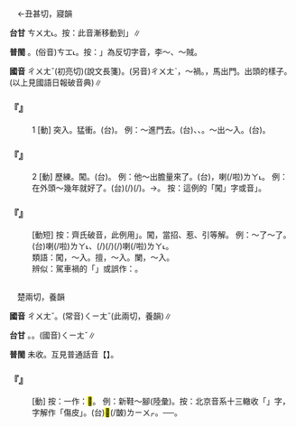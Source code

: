 
=={{ruby|闖|ㄔㄨㄤˇ}}==

　←丑甚切，寢韻

'''台甘''' <rt>ㄘㄨㄤ˪</rt>。按：此音漸移動到{{ruby|「|ㄘㄨㄢ˪}}」∥

'''普閩''' {{ruby|(文)|ㄊㄧㆬˋ}}。(俗音)<rt>ㄘㆲ˪</rt>{{ruby|。|ㄘㄨㄢ˪}}。按：{{ruby|「|ㄊㄧㆬ˪}}」為反切字音{{ruby|。|ㄘㄨㄢˋ}}，李～、～賊。

'''國音''' <rt>ㄔㄨㄤˇ</rt>(初亮切)(說文長箋)。(另音)<rt>ㄔㄨㄤˋ</rt>，～禍。{{ruby|(文)|ㄔㄣˋ}}，馬出門。出頭的樣子。(以上見國語日報破音典)∥

    

==='''『{{ruby|闖|ㄔㄨㄤˇ}}』'''===
:1  [動] 突入。猛衝。(台){{ruby|<mark>&#xffad2;</mark>|ㄌㆲ˪}}。 例：～進門去。(台){{ruby|<mark>&#xffad2;</mark>|ㄌㆲ˪}}{{ruby|對|ㄉㄨㄧ˪}}{{ruby|門|ㄇㆭˊ}}{{ruby|內|ㄌㄞ˫}}{{ruby|入|ㄌㄧㆴ ͘}}{{ruby|/|ㄌㄧㆴ ͘}}{{ruby|去|·ㄎㄧ˪}}、{{ruby|<mark>&#xffad2;</mark>|ㄌㆲ˪}}{{ruby|入|ㆢㄧㆴ ͘}}{{ruby|/|ㄌㄧㆴ ͘}}{{ruby|去|·ㄎㄧ˪}}{{ruby|門|ㄇㆭˊ}}{{ruby|內|ㄌㄞ˫}}、{{ruby|<mark>&#xffad2;</mark>|ㄌㆲ˪}}{{ruby|入|ㆢㄧㆴ ͘}}{{ruby|/|ㄌㄧㆴ ͘}}{{ruby|門|ㄇㆭˊ}}{{ruby|內|ㄌㄞ˫}}{{ruby|去|ㄎㄧ˪}}。～出～入。(台){{ruby|<mark>&#xffad2;</mark>|ㄌㆲ˪}}{{ruby|出|ㄘㄨㆵ}}{{ruby|<mark>&#xffad2;</mark>|ㄌㆲ˪}}{{ruby|入|ㆢㄧㆴ ͘}}{{ruby|/|ㄌㄧㆴ ͘}}。
    

==='''『{{ruby|闖|ㄔㄨㄤˇ}}』'''===
:2  [動] 歷練。闖{{ruby|練|ㄌㄧㄢˋ}}。(台){{ruby|遛|ㄌㄧㄨ˪}}。 例：他～出膽量來了。(台){{ruby|伊|ㄧ}}{{ruby|四|ㄒㄧ˪}}{{ruby|界|ㄍㄨㆤ˪}}{{ruby|去|ㄎㄧ˪}}{{ruby|遛|ㄌㄧㄨ˪}}，{{ruby|遛|ㄌㄧㄨ˪}}{{ruby|了|ㄌㄧㄠˋ}}{{ruby|較|ㄎㄚㆷ}}{{ruby|有|ㄨ˫}}{{ruby|膽|ㄉㆩˋ}}喇(/啦)<rt>ㄌㄚ˪</rt>。 例：在外頭～幾年就好了。(台){{ruby|出|ㄘㄨㆵ}}{{ruby|去|·ㄎㄧ˪}}{{ruby|外|ㆣㄨㄚ˫}}{{ruby|位|ㄨㄧ˫}}{{ruby|閱|ㄧㄚㆵ ͘}}{{ruby|歷|ㄌㄧㆤㆶ ͘}}(/{{ruby|遛|ㄌㄧㄨ˪}}){{ruby|幾|ㄍㄨㄧˋ}}{{ruby|年|ㄋㄧˊ}}{{ruby|仔|ㄚ}}{{ruby|著|ㄉㄧㄜㆷ}}(/{{ruby|都|ㄉㄜ˫}}){{ruby|好|ㄏㄜˋ}}。→{{ruby|會|ㄨㆤ˫}}{{ruby|/|ㆤ˫}}{{ruby|較|ㄎㄚㆷ}}{{ruby|成|ㄐㄧㆩˊ}}{{ruby|人|ㄌㄤˊ}}。 按：這例的「闖」字或音{{ruby|「|ㄔㄨㄤˋ}}」。
    

==='''『{{ruby|闖|ㄔㄨㄤˇ}}{{ruby|禍|ㄏㄨㄛˋ}}』'''===
: [動短] 按：齊氏破音，此例用{{ruby|「|ㄔㄨㄤˋ}}」。闖，當招、惹、引等解。 例：～了～了。(台){{ruby|惹|ㄌㄧㄚˋ}}{{ruby|出|ㄘㄨㆵ}}{{ruby|禍|ㄏㄜ˫}}{{ruby|端|ㄉㄨㄢ}}{{ruby|來|ㄌㄞˊ}}喇(/啦)<rt>ㄌㄚ˪</rt>、{{ruby|惹|ㄌㄧㄚˋ}}(/{{ruby|惹|ㄌㄧㄚˋ}}{{ruby|出|ㄘㄨㆵ}}){{ruby|載|ㄉㄞ˫}}(/{{ruby|戴|ㄉㄞ˪}}){{ruby|事|ㄐㄧ˪}}(/{{ruby|事|ㄉㄞ˫}}{{ruby|情|ㄐㄧ˪}})喇(/啦)<rt>ㄌㄚ˪</rt>。
:類語：闖，～入。擅，～入。闌，～入。
:
:辨似：駕車{{ruby|闖|ㄔㄨㄤˇ}}禍的「{{ruby|闖|ㄔㄨㄤˇ}}」或誤作：{{ruby|竄|ㄘㄨㄢˋ}}。
:
    

=={{ruby|搶|ㄔㄨㄤˇ}}==

　楚兩切，養韻

'''國音''' <rt>ㄔㄨㄤˇ</rt>。(常音)<rt>ㄑㄧㄤˇ</rt>(此兩切，養韻)∥

'''台甘''' {{ruby|(文)|ㄑㄧㆲˋ}}。{{ruby|(語)|ㄑㄧㆫˋ}}。(國音)<rt>ㄑㄧㄤˇ</rt>∥

'''普閩''' 未收。互見普通話音【{{ruby|搶|ㄑㄧㄤˇ}}】。

    

==='''『{{ruby|搶|ㄔㄨㄤˇ}}』'''===
: [動] 按：一作：<mark>&#xf9d41;</mark>。 例：新鞋～腳(陸彙)。按：北京音系十三轍收「{{ruby|<mark>&#xf9d41;</mark>|ㄔㄨㄤˇ}}」字，字解作「傷皮」。(台){{ruby|穿|ㄑㄧㄥ˫}}{{ruby|新|ㄒㄧㄣ}}{{ruby|鞋|ㄨㆤˊ}}{{ruby|/|ㆤˊ}}{{ruby|擦|ㄘㆤ˪}}{{ruby|著|ㄉㄧㄜㆷ ͘}}<mark>&#xf9acf;</mark>(/皵)<rt>ㄌㄧㄨㆷ</rt>{{ruby|皮|ㄆㄨㆤˊ}}{{ruby|/|ㄆㆤˊ}}。──{{ruby|新|ㄒㄧㄣ}}{{ruby|鞋|ㄨㆤˊ}}{{ruby|/|ㆤˊ}}{{ruby|穿|ㄑㄧㄥ˫}}{{ruby|了|ㄌㄧㄠˋ}}{{ruby|會|ㄨㆤ˫}}{{ruby|/|ㆤ˫}}{{ruby|<mark>&#xf9acf;</mark>|ㄌㄧㄨㆷ}}{{ruby|→|ㄌㄡˇ}}{{ruby|皮|ㄆㄨㆤˊ}}{{ruby|/|ㄆㆤˊ}}。
    
